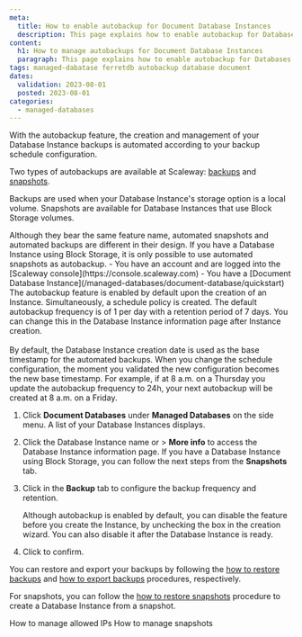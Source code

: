```yaml
---
meta:
  title: How to enable autobackup for Document Database Instances
  description: This page explains how to enable autobackup for Databases
content:
  h1: How to manage autobackups for Document Database Instances
  paragraph: This page explains how to enable autobackup for Databases
tags: managed-dabatase ferretdb autobackup database document
dates:
  validation: 2023-08-01
  posted: 2023-08-01
categories:
  - managed-databases
---
```


With the autobackup feature, the creation and management of your Database Instance backups is automated according to your backup schedule configuration.

Two types of autobackups are available at Scaleway: [backups](/managed-databases/document-database/concepts/#database-backup) and [snapshots](/managed-databases/document-database/concepts/#database-snapshot).

Backups are used when your Database Instance's storage option is a local volume. Snapshots are available for Database Instances that use Block Storage volumes.

<Message type="important">
  Although they bear the same feature name, automated snapshots and automated backups are different in their design. If you have a Database Instance using Block Storage, it is only possible to use automated snapshots as autobackup.
</Message>

<Macro id="iam-requirements" />

<Message type="requirement">
  - You have an account and are logged into the [Scaleway console](https://console.scaleway.com)
  - You have a [Document Database Instance](/managed-databases/document-database/quickstart)
</Message>

<Message type="note">
  The autobackup feature is enabled by default upon the creation of an Instance. Simultaneously, a schedule policy is created. The default autobackup frequency is of 1 per day with a retention period of 7 days. You can change this in the Database Instance information page after Instance creation.
  <br /><br />
  By default, the Database Instance creation date is used as the base timestamp for the automated backups. When you change the schedule configuration, the moment you validated the new configuration becomes the new base timestamp. For example, if at 8 a.m. on a Thursday you update the autobackup frequency to 24h, your next autobackup will be created at 8 a.m. on a Friday.
</Message>

1. Click **Document Databases** under **Managed Databases** on the side menu. A list of your Database Instances displays.
2. Click the Database Instance name or <Icon name="more" /> > **More info** to access the Database Instance information page.
    <Message type="note">
      If you have a Database Instance using Block Storage, you can follow the next steps from the **Snapshots** tab.
    </Message>
3. Click <Icon name="edit" /> in the **Backup** tab to configure the backup frequency and retention.
    <Lightbox src="scaleway-dbaas-backup.webp" alt="" />

    <Message type="note">
      Although autobackup is enabled by default, you can disable the feature before you create the Instance, by unchecking the box in the creation wizard. You can also disable it after the Database Instance is ready.
    </Message>
4. Click <Icon name="validate" /> to confirm.

You can restore and export your backups by following the [how to restore backups](/managed-databases/document-database/how-to/manage-manual-backups/#how-to-restore-backups) and [how to export backups](/managed-databases/document-database/how-to/manage-manual-backups/#how-to-export-backups) procedures, respectively.

For snapshots, you can follow the [how to restore snapshots](/managed-databases/document-database/how-to/manage-snapshots/#how-to-create-a-database-instance-from-a-snapshot) procedure to create a Database Instance from a snapshot.

<Navigation title="See Also">
  <PreviousButton to="/managed-databases/document-database/how-to/manage-allowed-ip-addresses">How to manage allowed IPs</PreviousButton>
  <NextButton to="/managed-databases/document-database/how-to/manage-snapshots">How to manage snapshots</NextButton>
</Navigation>
